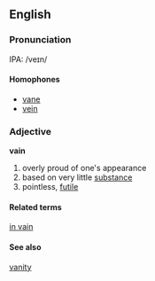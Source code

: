 ==English==
===Pronunciation===
IPA: /veɪn/
====Homophones====
*[[vane]]
*[[vein]]

===Adjective===
'''vain'''
#overly proud of one's appearance
#based on very little [[substance]]
#pointless, [[futile]]

====Related terms====
[[in vain]]

====See also====
[[vanity]]